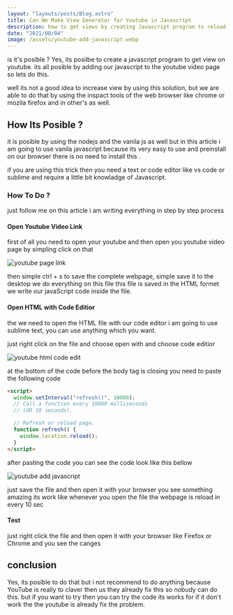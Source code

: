 ```yaml
---
layout: "layouts/posts/Blog.astro"
title: Can We Make View Generator for Youtube in Javascript
description: how to get views by creating Javascript program to reload the webpage and to get views on Youtube videos without any problem
date: "2021/08/04"
image: /assets/youtube-add-javascript.webp
---
```



is it's posible ? Yes, its posilbe to create a javascript program to get view on youtube. its all posible by adding our javascript to the youtube video page so lets do this.

well its not a good idea to increase view by using this solution, but we are able to do that by using the inspact tools of the web browser like chrome or mozila firefox and in other's as well.

## How Its Posible ?

it is posible by using the nodejs and the vanila js as well but in this article i am going to use vanila javascript because its very easy to use and preinstall on our browser there is no need to install this .

if you are using this trick then you need a text or code editor like vs code or sublime and require a little bit knowladge of Javascript.

### How To Do ?

just follow me on this article i am writing everything in step by step process

#### Open Youtube Video Link

first of all you need to open your youtube and then open you youtube video page by simpling click on that

![youtube page link](/assets/youtube-video-page.webp)

then simple ctrl + s to save the complete webpage, simple save it to the desktop we do everything on this file
this file is saved in the HTML formet we write our javaScript code inside the file.

<Ad/>

#### Open HTML with Code Editior

the we need to open the HTML file with our code editor i am going to use sublime text, you can use anything which you want.

just right click on the file and choose open with and choose code editior

![youtube html code edit](/assets/youtube-html-code-edit.webp)

at the bottom of the code before the body tag is closing you need to paste the following code

```html
<script>
  window.setInterval("refresh()", 10000);
  // Call a function every 10000 milliseconds
  // (OR 10 seconds).

  // Refresh or reload page.
  function refresh() {
    window.location.reload();
  }
</script>
```

after pasting the code you can see the code look like this bellow

![youtube add javascript](/assets/youtube-add-javascript.webp)

just save the file and then open it with your browser you see something amazing its work like whenever you open the file the webpage is reload in every 10 sec

#### Test

just right click the file and then open it with your browser like Firefox or Chrome and you see the canges

## conclusion

Yes, its posible to do that but i not recommend to do anything because YouTube is really to claver then us they already fix this so nobudy can do this. but if you want to try then you can try the code its works for if it don't work the the youtube is already fix the problem.

